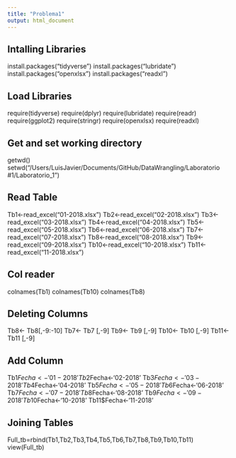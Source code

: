 ---
title: "Problema1"
output: html_document
---

## Intalling Libraries
install.packages("tidyverse")
install.packages("lubridate")
install.packages("openxlsx")
install.packages("readxl")

## Load Libraries
require(tidyverse)
require(dplyr)
require(lubridate)
require(readr)
require(ggplot2)
require(stringr)
require(openxlsx)
require(readxl)

## Get and set working directory

getwd()
setwd("/Users/LuisJavier/Documents/GitHub/DataWrangling/Laboratorio #1/Laboratorio_1")

## Read Table
Tb1<-read_excel("01-2018.xlsx")
Tb2<-read_excel("02-2018.xlsx")
Tb3<-read_excel("03-2018.xlsx")
Tb4<-read_excel("04-2018.xlsx")
Tb5<-read_excel("05-2018.xlsx")
Tb6<-read_excel("06-2018.xlsx")
Tb7<-read_excel("07-2018.xlsx")
Tb8<-read_excel("08-2018.xlsx")
Tb9<-read_excel("09-2018.xlsx")
Tb10<-read_excel("10-2018.xlsx")
Tb11<-read_excel("11-2018.xlsx")

## Col reader
colnames(Tb1)
colnames(Tb10)
colnames(Tb8)

## Deleting Columns
Tb8<- Tb8[,-9:-10]
Tb7<- Tb7 [,-9]
Tb9<- Tb9 [,-9]
Tb10<- Tb10 [,-9]
Tb11<- Tb11 [,-9]

## Add Column
Tb1$Fecha<-'01-2018'
Tb2$Fecha<-'02-2018'
Tb3$Fecha<-'03-2018'
Tb4$Fecha<-'04-2018'
Tb5$Fecha<-'05-2018'
Tb6$Fecha<-'06-2018'
Tb7$Fecha<-'07-2018'
Tb8$Fecha<-'08-2018'
Tb9$Fecha<-'09-2018'
Tb10$Fecha<-'10-2018'
Tb11$Fecha<-'11-2018'

## Joining Tables
Full_tb=rbind(Tb1,Tb2,Tb3,Tb4,Tb5,Tb6,Tb7,Tb8,Tb9,Tb10,Tb11)
view(Full_tb)
